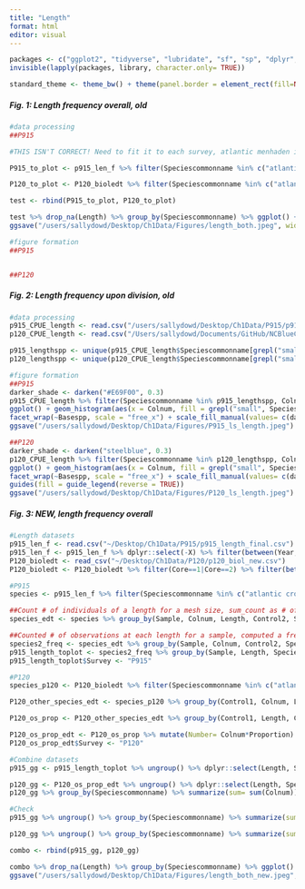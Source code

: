 ```yaml
---
title: "Length"
format: html
editor: visual
---
```


```r
packages <- c("ggplot2", "tidyverse", "lubridate", "sf", "sp", "dplyr", "rnaturalearth", "readr", "readxl", "spatialEco", "rstatix", "viridis", "BBmisc", "corrplot", "mgcv", "GGally", "gjam", "report", "broom", "tidymodels", "car")
invisible(lapply(packages, library, character.only= TRUE))

standard_theme <- theme_bw() + theme(panel.border = element_rect(fill=NA, colour = "black")) + theme(panel.grid.major = element_blank(), panel.grid.minor = element_blank()) + theme(legend.text.align= 0, legend.title= element_text(size = 12), legend.text = element_text(size= 10), axis.text=element_text(size=10), axis.title=element_text(size=12))
```

##### Fig. 1: Length frequency overall, old

```r
#data processing 
##P915

#THIS ISN'T CORRECT! Need to fit it to each survey, atlantic menhaden is wrong for P915 and eveerything is off for P120, also make sure all species are included for both surveys- add in red drum, black drum from P120, etc.

P915_to_plot <- p915_len_f %>% filter(Speciescommonname %in% c("atlantic croaker", "black drum", "red drum", "sheepshead", "southern flounder", "southern kingfish", "spot", "spotted seatrout", "striped bass", "striped mullet", "atlantic menhaden")) %>% dplyr::select(Speciescommonname, Length) %>% mutate(Survey = "P915")

P120_to_plot <- P120_bioledt %>% filter(Speciescommonname %in% c("atlantic menhaden", "atlantic croaker", "blue crab", "southern flounder", "spot", "spotted seatrout")) %>% dplyr::select(Length, Speciescommonname) %>% drop_na(Length) %>% mutate(Survey = "P120")

test <- rbind(P915_to_plot, P120_to_plot)

test %>% drop_na(Length) %>% group_by(Speciescommonname) %>% ggplot() + geom_histogram(aes(x= Length, fill= Survey), bins= 15, alpha= 0.7) + facet_wrap(~Speciescommonname, scale= "free_y") + standard_theme + labs(x= "Length", y= "Count") + xlim(0,750) + scale_fill_manual(values= c("steelblue", "#E69F00"), name= "Survey")
ggsave("/users/sallydowd/Desktop/Ch1Data/Figures/length_both.jpeg", width= 9, height=7)
```

```r
#figure formation 
##P915


##P120
```

##### Fig. 2: Length frequency upon division, old

```r
#data processing
p915_CPUE_length <- read.csv("/users/sallydowd/Desktop/Ch1Data/P915/p915_CPUE_length.csv")
p120_CPUE_length <- read.csv("/Users/sallydowd/Documents/GitHub/NCBlueCrab_Predators/Data/P120/Finalized/p120_CPUE_length.csv")

p915_lengthspp <- unique(p915_CPUE_length$Speciescommonname[grepl("small|large", p915_CPUE_length$Speciescommonname, ignore.case = TRUE)])
p120_lengthspp <- unique(p120_CPUE_length$Speciescommonname[grepl("small|large", p120_CPUE_length$Speciescommonname, ignore.case = TRUE)])
```

```r
#figure formation 
##P915
darker_shade <- darken("#E69F00", 0.3) 
p915_CPUE_length %>% filter(Speciescommonname %in% p915_lengthspp, Colnum > 0) %>% mutate(Basespp = gsub("^(small|large) ", "", Speciescommonname)) %>%
ggplot() + geom_histogram(aes(x = Colnum, fill = grepl("small", Speciescommonname, ignore.case = TRUE)), bins = 15, alpha = 0.7) +
facet_wrap(~Basespp, scale = "free_x") + scale_fill_manual(values= c(darker_shade, "#E69F00"), name= "Size", labels= c("large", "small")) + standard_theme + labs(x= "Number collected", y= "Count") + guides(fill = guide_legend(reverse = TRUE))
ggsave("/users/sallydowd/Desktop/Ch1Data/Figures/P915_ls_length.jpeg")

##P120 
darker_shade <- darken("steelblue", 0.3) 
p120_CPUE_length %>% filter(Speciescommonname %in% p120_lengthspp, Colnum >0 ) %>% mutate(Basespp = gsub("^(small|large) ", "", Speciescommonname)) %>%
ggplot() + geom_histogram(aes(x = Colnum, fill = grepl("small", Speciescommonname, ignore.case = TRUE)), bins = 15, alpha = 0.7) +
facet_wrap(~Basespp, scale = "free_x") + scale_fill_manual(values= c(darker_shade, "steelblue"), name= "Size", labels= c("large", "small")) + standard_theme + labs(x= "Number collected", y= "Count") +
guides(fill = guide_legend(reverse = TRUE))
ggsave("/users/sallydowd/Desktop/Ch1Data/Figures/P120_ls_length.jpeg")
```

##### Fig. 3: NEW, length frequency overall

```r
#Length datasets
p915_len_f <- read.csv("~/Desktop/Ch1Data/P915/p915_length_final.csv")
p915_len_f <- p915_len_f %>% dplyr::select(-X) %>% filter(between(Year, 2001, 2022), Month %in% c(5,6))
P120_bioledt <- read_csv("~/Desktop/Ch1Data/P120/p120_biol_new.csv")
P120_bioledt <- P120_bioledt %>% filter(Core==1|Core==2) %>% filter(between(Year, 2001, 2022), Month %in% c(5,6))
```

```r
#P915
species <- p915_len_f %>% filter(Speciescommonname %in% c("atlantic croaker", "atlantic menhaden", "spot", "southern flounder", "pinfish", "red drum", "black drum", "southern kingfish")) %>% dplyr::select(Sample, Speciescommonname, Colnum, Length, Control2, Linenum)

##Count # of individuals of a length for a mesh size, sum_count as # of individuals total 
species_edt <- species %>% group_by(Sample, Colnum, Length, Control2, Speciescommonname) %>% summarize(count= n()) %>% ungroup() %>% group_by(Sample, Colnum, Control2, Speciescommonname) %>% mutate(sum_count= sum(count)) 

##Counted # of observations at each length for a sample, computed a frequency, multiplied frequency by total Colnum
species2_freq <- species_edt %>% group_by(Sample, Colnum, Control2, Speciescommonname) %>% mutate(Freq= count/sum_count) %>% ungroup() %>% mutate(Number= Freq*Colnum) #each row as length so don't group by length
p915_length_toplot <- species2_freq %>% group_by(Sample, Length, Speciescommonname) %>% summarize(Num_sum = sum(Number)) %>% rename("Colnum"= "Num_sum")
p915_length_toplot$Survey <- "P915"
```

```r
#P120 
species_p120 <- P120_bioledt %>% filter(Speciescommonname %in% c("atlantic croaker", "atlantic menhaden", "spot", "southern flounder", "pinfish", "white shrimp", "pink shrimp", "brown shrimp", "blue crab")) %>% dplyr::select(Control1, Date, Location, Colnum, Samnum, Subnum, Linenum, Frequenc, Length, Speciescommonname) %>% drop_na(Colnum, Length)

P120_other_species_edt <- species_p120 %>% group_by(Control1, Colnum, Length, Speciescommonname) %>% uncount(weights=Frequenc, .remove= FALSE) %>% mutate(Frequenc_new = 1) #duplicates rows according to Frequency

P120_os_prop <- P120_other_species_edt %>% group_by(Control1, Length, Colnum, Speciescommonname) %>% mutate(Count= n()) %>% distinct(Count, .keep_all= TRUE) %>% ungroup() %>% group_by(Control1, Colnum, Speciescommonname) %>% mutate(Total_sampled= sum(Count)) %>% ungroup() %>% mutate(Proportion= Count/Total_sampled) %>% dplyr::select(Control1, Date, Speciescommonname, Colnum, Length, Count, Total_sampled, Proportion)

P120_os_prop_edt <- P120_os_prop %>% mutate(Number= Colnum*Proportion) %>% group_by(Control1, Length, Speciescommonname) %>% mutate(Number_new = sum(Number)) %>% distinct(Number_new) %>% rename("Colnum"= "Number_new")
P120_os_prop_edt$Survey <- "P120"
```

```r
#Combine datasets 
p915_gg <- p915_length_toplot %>% ungroup() %>% dplyr::select(Length, Speciescommonname, Colnum, Survey)

p120_gg <- P120_os_prop_edt %>% ungroup() %>% dplyr::select(Length, Speciescommonname, Colnum, Survey)
p120_gg %>% group_by(Speciescommonname) %>% summarize(sum= sum(Colnum))

#Check
p915_gg %>% ungroup() %>% group_by(Speciescommonname) %>% summarize(sum= sum(Colnum))

p120_gg %>% ungroup() %>% group_by(Speciescommonname) %>% summarize(sum= sum(Colnum))

combo <- rbind(p915_gg, p120_gg)
```

```r
combo %>% drop_na(Length) %>% group_by(Speciescommonname) %>% ggplot() + geom_histogram(aes(x= Length, fill= Survey), bins= 15, alpha= 0.7) + facet_wrap(~Speciescommonname, scale= "free_y") + standard_theme + labs(x= "Length", y= "Count") + scale_fill_manual(values= c("steelblue", "#E69F00"), name= "Survey") + xlim(0,750)
ggsave("/users/sallydowd/Desktop/Ch1Data/Figures/length_both_new.jpeg", width= 9, height=7)
```
